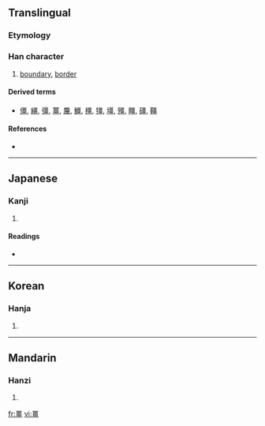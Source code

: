 ==Translingual==

===Etymology===
{{Han compound|三|畕|t2=field|ls=ic}}

===Han character===
{{Han char|rn=102|rad=田|as=08|sn=13|four=|canj=一田一一 (MWMM)}}

# [[boundary]], [[border]]

====Derived terms====
* [[僵]], [[繮]], [[彊]], [[薑]], [[麠]], [[䲔]], [[橿]], [[㹔]], [[壃]], [[殭]], [[疅]], [[礓]], [[韁]]

====References====
* {{Han ref|kx=0765.050|dkj=21895|dj=1176.050|hdz=42545.110|uh=757A|ud=30074}}

----

==Japanese==

===Kanji===
{{ja-kanji|grade=|rs=田08}}

# {{defn|Japanese}}

====Readings====
* {{ja-readings|on=[[きょう]] (kyō), [[こう]] (kō)|kun=[[さかい]] (sakai)|nanori=}}

----

==Korean==

===Hanja===
{{ko-hanja|hangeul=강|eumhun=|rv=gang|mr=kang|y=kang}}

# {{defn|Korean}}

----

==Mandarin==

===Hanzi===
{{cmn-hanzi|pin=[[jiāng]] ([[jiang1]]), [[jiàng]] ([[jiang4]]), [[qiáng]] ([[qiang2]])|wg=chiang<sup>1</sup>, chiang<sup>4</sup>, ch'iang<sup>2</sup>}}

# {{defn|Mandarin}}

[[fr:畺]]
[[vi:畺]]